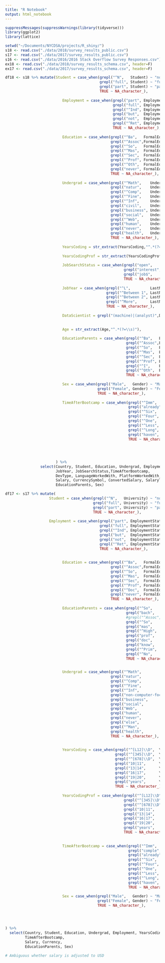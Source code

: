 ```yaml
---
title: "R Notebook"
output: html_notebook
---
```

```r
suppressMessages(suppressWarnings(library(tidyverse)))
library(ggplot2)
library(lattice)
```


```r
setwd("~/Documents/NYCDSA/projects/R_shiny/")
s18 <- read.csv("./data/2018/survey_results_public.csv")
s17 <- read.csv("./data/2017/survey_results_public.csv")
s16 <- read.csv("./data/2016/2016 Stack Overflow Survey Responses.csv")
ex18 <- read.csv("./data/2018/survey_results_schema.csv", header=F)
ex17 <- read.csv("./data/2017/survey_results_schema.csv", header=F)

```


```r

df18 <- s18 %>% mutate(Student = case_when(grepl("^N",   Student) ~ "no",
                                           grepl("full", Student) ~ "full-time",
                                           grepl("part", Student) ~ "part-time",
                                           TRUE ~ NA_character_),
                       
                          Employment = case_when(grepl("part", Employment) ~ "part-time",
                                                 grepl("full", Employment) ~ "full-time",
                                                 grepl("^Ind", Employment) ~ "freelance",
                                                 grepl("but",  Employment) ~ "looking",
                                                 grepl("not",  Employment) ~ "unemployed",
                                                 grepl("^Ret", Employment) ~ "retired",
                                                 TRUE ~ NA_character_),
                       
                          Education = case_when(grepl("^Ba",   FormalEducation) ~ "Bachelor's",
                                                grepl("^Assoc",FormalEducation) ~ "Associate's",
                                                grepl("^So",   FormalEducation) ~ "Post-secondary",
                                                grepl("^Mas",  FormalEducation) ~ "Master's",
                                                grepl("^Sec",  FormalEducation) ~ "Secondary",
                                                grepl("^Prof", FormalEducation) ~ "Professional",
                                                grepl("^Oth",  FormalEducation) ~ "Doctoral",
                                                grepl("never", FormalEducation) ~ "None",
                                                TRUE ~ NA_character_),
                       
                          Undergrad = case_when(grepl("^Math",    UndergradMajor) ~ "Math",
                                                grepl("natur",    UndergradMajor) ~ "Natural Science",
                                                grepl("^Comp",    UndergradMajor) ~ "CompSci",
                                                grepl("^Fine",    UndergradMajor) ~ "Art",
                                                grepl("^Inf",     UndergradMajor) ~ "IT",
                                                grepl("civil",    UndergradMajor) ~ "Engineering",
                                                grepl("business", UndergradMajor) ~ "Business",
                                                grepl("social",   UndergradMajor) ~ "Social Science",
                                                grepl("^Web",     UndergradMajor) ~ "WebDev",
                                                grepl("human",    UndergradMajor) ~ "Humanities",
                                                grepl("never",    UndergradMajor) ~ "Undeclared",
                                                grepl("health",   UndergradMajor) ~ "Health Science",
                                                TRUE ~ NA_character_),
                       
                          YearsCoding = str_extract(YearsCoding,"^.*(?=\\s)"),
                       
                          YearsCodingProf = str_extract(YearsCodingProf,"^.*(?=\\s)"),
                       
                          JobSearchStatus = case_when(grepl("open",     JobSearchStatus) ~ "Open",
                                                      grepl("interest", JobSearchStatus) ~ "Uninterested",
                                                      grepl("job$",     JobSearchStatus) ~ "Active",
                                                      TRUE ~ NA_character_),
                       
                          JobYear = case_when(grepl("^L",         LastNewJob) ~ "<1",
                                              grepl("^Between 1", LastNewJob) ~ "1-2",
                                              grepl("^Between 2", LastNewJob) ~ "2-4",
                                              grepl("^More",      LastNewJob) ~ "4+",
                                              TRUE ~ NA_character_),
                       
                          DataScientist = grepl("(machine)|(analyst)",DevType), ### Match "data scientist or machine learning specialist"
                                                                                ###       "Data or business analyst"
                                                                                ### NOT "database administrator"
                          Age = str_extract(Age,"^.*(?=\\s)"),
                          
                          EducationParents = case_when(grepl("^Ba",   EducationParents) ~ "Bachelor's",
                                                       grepl("^Assoc",EducationParents) ~"Associate's",
                                                       grepl("^So",   EducationParents) ~ "Post-secondary",
                                                       grepl("^Mas",  EducationParents) ~ "Master's",
                                                       grepl("^Sec",  EducationParents) ~ "Secondary",
                                                       grepl("^Prof", EducationParents) ~ "Professional",
                                                       grepl("^I",    EducationParents) ~ "None",
                                                       grepl("^Oth",  EducationParents) ~ "Doctoral",
                                                       TRUE ~ NA_character_),
                       
                          Sex = case_when(grepl("Male",   Gender) ~ "Male",
                                          grepl("Female", Gender) ~ "Female",
                                          TRUE ~ NA_character_),
                       
                          TimeAfterBootcamp = case_when(grepl("^Imm",       TimeAfterBootcamp) ~ "Immediate",
                                                        grepl("already",    TimeAfterBootcamp) ~ "Before",
                                                        grepl("^Six",       TimeAfterBootcamp) ~ "6-12 Months",
                                                        grepl("^Four",      TimeAfterBootcamp) ~ "4-6 Months",
                                                        grepl("^One",       TimeAfterBootcamp) ~ "1-3 Months",
                                                        grepl("^Less",      TimeAfterBootcamp) ~ "<1 Month",
                                                        grepl("^Long",      TimeAfterBootcamp) ~ ">1 Year",
                                                        grepl("haven",      TimeAfterBootcamp) ~ "Searching",
                                                        TRUE ~ NA_character_)
                       
                          
                          
                                                
                       ) %>% 
                select(Country, Student, Education, Undergrad, Employment, YearsCoding, YearsCodingProf, 
                       JobYear, JobSearchStatus,TimeAfterBootcamp,
                       DevType, LanguageWorkedWith, PlatformWorkedWith, DatabaseWorkedWith, FrameworkWorkedWith,
                       Salary, CurrencySymbol, ConvertedSalary, SalaryType, 
                       EducationParents, Sex)

```

```r

df17 <- s17 %>% mutate(
                    Student = case_when(grepl("^N",   University) ~ "no",
                                        grepl("full", University) ~ "full-time",
                                        grepl("part", University) ~ "part-time",
                                        TRUE ~ NA_character_),
  
                    Employment = case_when(grepl("part", EmploymentStatus) ~ "part-time",
                                           grepl("full", EmploymentStatus) ~ "full-time",
                                           grepl("^Ind", EmploymentStatus) ~ "freelance",
                                           grepl("but",  EmploymentStatus) ~ "looking",
                                           grepl("not",  EmploymentStatus) ~ "unemployed",
                                           grepl("^Ret", EmploymentStatus) ~ "retired",
                                           TRUE ~ NA_character_),
                    
                    
                          Education = case_when(grepl("^Ba",   FormalEducation) ~ "Bachelor's",
                                                grepl("^Assoc",FormalEducation) ~ "Associate's",
                                                grepl("^So",   FormalEducation) ~ "Post-secondary",
                                                grepl("^Mas",  FormalEducation) ~ "Master's",
                                                grepl("^Sec",  FormalEducation) ~ "Secondary",
                                                grepl("^Prof", FormalEducation) ~ "Professional",
                                                grepl("^Doc",  FormalEducation) ~ "Doctoral",
                                                grepl("never", FormalEducation) ~ "None",
                                                TRUE ~ NA_character_),     
                    
                          EducationParents = case_when(grepl("^So",           HighestEducationParents) ~ "Post-secondary",
                                                       grepl("bach",    HighestEducationParents) ~ "Bachelor's",
                                                       #grepl("^Assoc",  HighestEducationParents) ~ "Associate's",
                                                       grepl("^So",           HighestEducationParents) ~ "Post-secondary",
                                                       grepl("mas",           HighestEducationParents) ~ "Master's",
                                                       grepl("^High",         HighestEducationParents) ~ "Secondary",
                                                       grepl("prof",          HighestEducationParents) ~ "Professional",
                                                       grepl("doc",           HighestEducationParents) ~ "Doctoral",
                                                       grepl("know",          HighestEducationParents) ~ "Unknown",
                                                       grepl("^Prim",         HighestEducationParents) ~ "Primary",
                                                       grepl("^No",           HighestEducationParents) ~ "None",
                                                       TRUE ~ NA_character_),     
            

                          Undergrad = case_when(grepl("^Math",                  MajorUndergrad) ~ "Math",
                                                grepl("natur",                  MajorUndergrad) ~ "Natural Science",
                                                grepl("^Comp",                  MajorUndergrad) ~ "CompSci",
                                                grepl("^Fine",                  MajorUndergrad) ~ "Art",
                                                grepl("^Inf",                   MajorUndergrad) ~ "IT",
                                                grepl("non-computer-focused",   MajorUndergrad) ~ "Engineering",
                                                grepl("business",               MajorUndergrad) ~ "Business",
                                                grepl("social",                 MajorUndergrad) ~ "Social Science",
                                                grepl("Web",                    MajorUndergrad) ~ "WebDev",
                                                grepl("human",                  MajorUndergrad) ~ "Humanities",
                                                grepl("never",                  MajorUndergrad) ~ "Undeclared",
                                                grepl("else",                   MajorUndergrad) ~ "Other",
                                                grepl("^Man",                   MajorUndergrad) ~ "Management",
                                                grepl("health",                 MajorUndergrad) ~ "Health Science",
                                                TRUE ~ NA_character_),        
  
  
                          YearsCoding = case_when(grepl("^[L12]\\D",  YearsProgram,perl=T) ~ "0-2",
                                                  grepl("^[345]\\D",  YearsProgram,perl=T) ~ "3-5",
                                                  grepl("^[678]\\D",  YearsProgram,perl=T) ~ "6-8",
                                                  grepl("10|11",      YearsProgram,perl=T) ~ "9-11",
                                                  grepl("13|14",      YearsProgram,perl=T) ~ "12-14",
                                                  grepl("16|17",      YearsProgram,perl=T) ~ "15-17",
                                                  grepl("19|20",      YearsProgram,perl=T) ~ "18-20",
                                                  grepl("years",      YearsProgram,perl=T) ~ "20+",
                                                  TRUE ~ NA_character_),
                    
                          YearsCodingProf = case_when(grepl("^[L12]\\D",  YearsCodedJob,perl=T) ~ "0-2",
                                                      grepl("^[345]\\D",  YearsCodedJob,perl=T) ~ "3-5",
                                                      grepl("^[678]\\D",  YearsCodedJob,perl=T) ~ "6-8",
                                                      grepl("10|11",      YearsCodedJob,perl=T) ~ "9-11",
                                                      grepl("13|14",      YearsCodedJob,perl=T) ~ "12-14",
                                                      grepl("16|17",      YearsCodedJob,perl=T) ~ "15-17",
                                                      grepl("19|20",      YearsCodedJob,perl=T) ~ "18-20",
                                                      grepl("years",      YearsCodedJob,perl=T) ~ "20+",
                                                      TRUE ~ NA_character_),
                          
                          
                          TimeAfterBootcamp = case_when(grepl("^Imm",       TimeAfterBootcamp) ~ "Immediate",
                                                        grepl("comple",     TimeAfterBootcamp) ~ "Immediate",
                                                        grepl("already",    TimeAfterBootcamp) ~ "Before",
                                                        grepl("^Six",       TimeAfterBootcamp) ~ "6-12 Months",
                                                        grepl("^Four",      TimeAfterBootcamp) ~ "4-6 Months",
                                                        grepl("^One",       TimeAfterBootcamp) ~ "1-3 Months",
                                                        grepl("^Less",      TimeAfterBootcamp) ~ "<1 Month",
                                                        grepl("^Long",      TimeAfterBootcamp) ~ ">1 Year",
                                                        grepl("haven",      TimeAfterBootcamp) ~ "Searching",
                                                        TRUE ~ NA_character_),
                    
                          Sex = case_when(grepl("Male",   Gender) ~ "Male",
                                          grepl("Female", Gender) ~ "Female",
                                          TRUE ~ NA_character_),
                    
                          
  
  
) %>% 
  select(Country, Student, Education, Undergrad, Employment, YearsCoding, YearsCodingProf,
         TimeAfterBootcamp,
         Salary, Currency,
         EducationParents, Sex)

# Ambiguous whether salary is adjusted to USD





```




